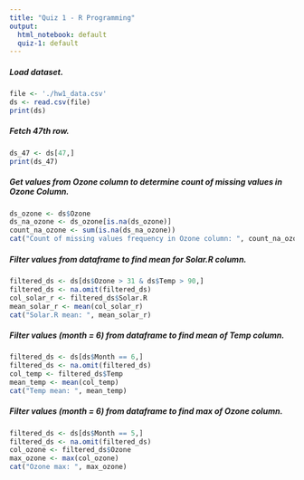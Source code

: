 ```yaml
---
title: "Quiz 1 - R Programming"
output:
  html_notebook: default
  quiz-1: default
---
```

##### Load dataset.
```r
file <- './hw1_data.csv'
ds <- read.csv(file)
print(ds)
```
##### Fetch 47th row.
```r
ds_47 <- ds[47,]
print(ds_47)
```
##### Get values from Ozone column to determine count of missing values in Ozone Column.
```r
ds_ozone <- ds$Ozone
ds_na_ozone <- ds_ozone[is.na(ds_ozone)]
count_na_ozone <- sum(is.na(ds_na_ozone))
cat("Count of missing values frequency in Ozone column: ", count_na_ozone)
```
##### Filter values from dataframe to find mean for Solar.R column.
```r
filtered_ds <- ds[ds$Ozone > 31 & ds$Temp > 90,]
filtered_ds <- na.omit(filtered_ds)
col_solar_r <- filtered_ds$Solar.R
mean_solar_r <- mean(col_solar_r)
cat("Solar.R mean: ", mean_solar_r)
```
##### Filter values (month = 6) from dataframe to find mean of Temp column.
```r
filtered_ds <- ds[ds$Month == 6,]
filtered_ds <- na.omit(filtered_ds)
col_temp <- filtered_ds$Temp
mean_temp <- mean(col_temp)
cat("Temp mean: ", mean_temp)
```
##### Filter values (month = 6) from dataframe to find max of Ozone column.
```r
filtered_ds <- ds[ds$Month == 5,]
filtered_ds <- na.omit(filtered_ds)
col_ozone <- filtered_ds$Ozone
max_ozone <- max(col_ozone)
cat("Ozone max: ", max_ozone)
```